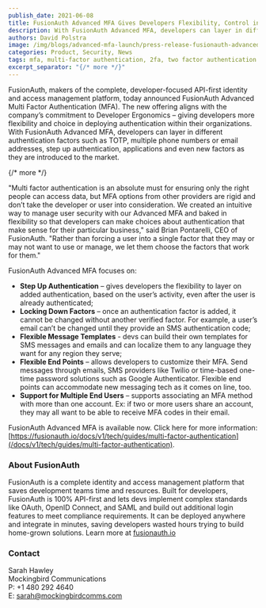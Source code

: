 ```yaml
---
publish_date: 2021-06-08 
title: FusionAuth Advanced MFA Gives Developers Flexibility, Control in Deploying Authentication Factors
description: With FusionAuth Advanced MFA, developers can layer in different authentication factors such as TOTP, multiple phone numbers or email addresses, step up authentication, applications and even new factors as they are introduced to the market.
authors: David Polstra
image: /img/blogs/advanced-mfa-launch/press-release-fusionauth-advanced-mfa-gives-developers-flexibility-control-in-deploying-authentication-factors-header-image.png
categories: Product, Security, News
tags: mfa, multi-factor authentication, 2fa, two factor authentication
excerpt_separator: "{/* more */}"
---
```


FusionAuth, makers of the complete, developer-focused API-first identity and access management platform, today announced FusionAuth Advanced Multi Factor Authentication (MFA). The new offering aligns with the company’s commitment to Developer Ergonomics – giving developers more flexibility and choice in deploying authentication within their organizations. With FusionAuth Advanced MFA, developers can layer in different authentication factors such as TOTP, multiple phone numbers or email addresses, step up authentication, applications and even new factors as they are introduced to the market.

{/* more */}

"Multi factor authentication is an absolute must for ensuring only the right people can access data, but MFA options from other providers are rigid and don’t take the developer or user into consideration. We created an intuitive way to manage user security  with our Advanced MFA and baked in flexibility so that developers can make choices about authentication that make sense for their particular business," said Brian Pontarelli, CEO of FusionAuth. "Rather than forcing a user into a single factor that they may or may not want to use or manage, we let them choose the factors that work for them."

FusionAuth Advanced MFA focuses on:

* **Step Up Authentication** – gives developers the flexibility to layer on added authentication, based on the user’s activity, even after the user is already authenticated; 
* **Locking Down Factors** – once an authentication factor is added, it cannot be changed without another verified factor. For example, a user’s email can’t be changed until they provide an SMS authentication code; 
* **Flexible Message Templates** - devs can build their own templates for SMS messages and emails and can localize them to any language they want for any region they serve;
* **Flexible End Points** – allows developers to customize their MFA. Send messages through emails, SMS providers like Twilio or time-based one-time password solutions such as Google Authenticator. Flexible end points can accommodate new messaging tech as it comes on line, too. 
* **Support for Multiple End Users** – supports associating an MFA method with more than one account. Ex: if two or more users share an account, they may all want to be able to receive MFA codes in their email. 

FusionAuth Advanced MFA is available now. Click here for more information: [https://fusionauth.io/docs/v1/tech/guides/multi-factor-authentication](/docs/v1/tech/guides/multi-factor-authentication).

### About FusionAuth

FusionAuth is a complete identity and access management platform that saves development teams time and resources. Built for developers, FusionAuth is 100% API-first and lets devs implement complex standards like OAuth, OpenID Connect, and SAML and build out additional login features to meet compliance requirements. It can be deployed anywhere and integrate in minutes, saving developers wasted hours trying to build home-grown solutions. Learn more at [fusionauth.io](/)

### Contact

Sarah Hawley  
Mockingbird Communications  
P: +1 480 292 4640  
E: sarah@mockingbirdcomms.com

